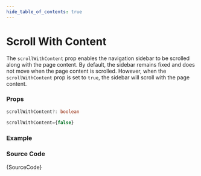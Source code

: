 ```yaml
---
hide_table_of_contents: true
---
```



# Scroll With Content

The `scrollWithContent` prop enables the navigation sidebar to be scrolled along with the page content. By default, the sidebar remains fixed and does not move when the page content is scrolled. However, when the `scrollWithContent` prop is set to `true`, the sidebar will scroll with the page content.

### Props

```ts noCopy
scrollWithContent?: boolean
```

```ts noCopy title='Default Value'
scrollWithContent={false}
```

### Example

<IframeWindow url='http://localhost:3000/menu-examples/vertical-menu/menu-position/scroll-with-content' />

### Source Code

<TsToJsCodeSnippet>{SourceCode}</TsToJsCodeSnippet>
